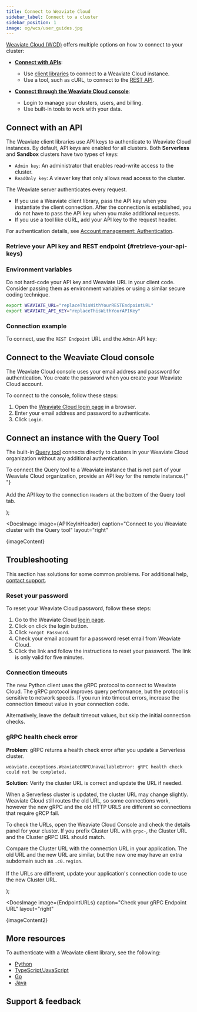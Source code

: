 ```yaml
---
title: Connect to Weaviate Cloud
sidebar_label: Connect to a cluster
sidebar_position: 1
image: og/wcs/user_guides.jpg
---
```



[Weaviate Cloud (WCD)](https://console.weaviate.cloud/) offers multiple options on how to connect to your cluster:

- **[Connect with APIs](#connect-with-an-api)**:

  - Use [client libraries](/docs/weaviate/client-libraries) to connect to a Weaviate Cloud instance.
  - Use a tool, such as cURL, to connect to the [REST API](/docs/weaviate/api/rest).

- **[Connect through the Weaviate Cloud console](#connect-to-the-weaviate-cloud-console)**:

  - Login to manage your clusters, users, and billing.
  - Use built-in tools to work with your data.

## Connect with an API

The Weaviate client libraries use API keys to authenticate to Weaviate Cloud instances. By default, API keys are enabled for all clusters.
Both **Serverless** and **Sandbox** clusters have two types of keys:

- `Admin key`: An administrator that enables read-write access to the cluster.
- `ReadOnly key`: A viewer key that only allows read access to the cluster.

The Weaviate server authenticates every request.

- If you use a Weaviate client library, pass the API key when you instantiate the client connection. After the connection is established, you do not have to pass the API key when you make additional requests.
- If you use a tool like cURL, add your API key to the request header.

For authentication details, see [Account management: Authentication](/docs/cloud/platform/manage-api-keys).

### Retrieve your API key and REST endpoint {#retrieve-your-api-keys}


<RetrieveAPIKeys />

### Environment variables

Do not hard-code your API key and Weaviate URL in your client code. Consider passing them as environment variables or using a similar secure coding technique.

```bash
export WEAVIATE_URL="replaceThisWithYourRESTEndpointURL"
export WEAVIATE_API_KEY="replaceThisWithYourAPIKey"
```

### Connection example

To connect, use the `REST Endpoint` URL and the `Admin` API key:


<ConnectIsReady />

## Connect to the Weaviate Cloud console

The Weaviate Cloud console uses your email address and password for authentication. You create the password when you create your Weaviate Cloud account.

To connect to the console, follow these steps:

1. Open the [Weaviate Cloud login page](https://console.weaviate.cloud/) in a browser.
1. Enter your email address and password to authenticate.
1. Click `Login`.

## Connect an instance with the Query Tool

The built-in [Query tool](/docs/cloud/tools/query-tool) connects directly to clusters in your Weaviate Cloud organization without any additional authentication.


  <p>
    To connect the Query tool to a Weaviate instance that is not part of your
    Weaviate Cloud organization, provide an API key for the remote instance.{" "}
    <br />
    <br />
    Add the API key to the connection <code>Headers</code> at the bottom of the
    Query tool tab.
  </p>
);

<DocsImage
  image={APIKeyInHeader}
  caption="Connect to you Weaviate cluster with the Query tool"
  layout="right"
>
  {imageContent}
</DocsImage>

## Troubleshooting

This section has solutions for some common problems. For additional help, [contact support](#support--feedback).

### Reset your password

To reset your Weaviate Cloud password, follow these steps:

1. Go to the Weaviate Cloud [login page](https://console.weaviate.cloud).
1. Click on click the login button.
1. Click `Forgot Password`.
1. Check your email account for a password reset email from Weaviate Cloud.
1. Click the link and follow the instructions to reset your password. The link is only valid for five minutes.

### Connection timeouts

The new Python client uses the gRPC protocol to connect to Weaviate Cloud. The gRPC protocol improves query performance, but the protocol is sensitive to network speeds. If you run into timeout errors, increase the connection timeout value in your connection code.


<Tabs groupId="languages">
  <TabItem value="py" label="Python Client v4">
    <FilteredTextBlock
      text={PyCodeSupp}
      startMarker="# START ConnectWithLongTimeOut"
      endMarker="# END ConnectWithLongTimeOut"
      language="py"
    />
  </TabItem>
</Tabs>

Alternatively, leave the default timeout values, but skip the initial connection checks.

<Tabs groupId="languages">
  <TabItem value="py" label="Python Client v4">
    <FilteredTextBlock
      text={PyCodeSupp}
      startMarker="# START ConnectWithSkipChecks"
      endMarker="# END ConnectWithSkipChecks"
      language="py"
    />
  </TabItem>
</Tabs>

### gRPC health check error

**Problem**: gRPC returns a health check error after you update a Serverless cluster.

```
weaviate.exceptions.WeaviateGRPCUnavailableError: gRPC health check could not be completed.
```

**Solution**: Verify the cluster URL is correct and update the URL if needed.

When a Serverless cluster is updated, the cluster URL may change slightly. Weaviate Cloud still routes the old URL, so some connections work, however the new gRPC and the old HTTP URLS are different so connections that require gRCP fail.

To check the URLs, open the Weaviate Cloud Console and check the details panel for your cluster. If you prefix Cluster URL with `grpc-`, the Cluster URL and the Cluster gRPC URL should match.


  <p>
    Compare the Cluster URL with the connection URL in your application. The old
    URL and the new URL are similar, but the new one may have an extra subdomain
    such as <code>.c0.region</code>.
    <br />
    <br />
    If the URLs are different, update your application's connection code to use the
    new Cluster URL.
  </p>
);

<DocsImage
  image={EndpointURLs}
  caption="Check your gRPC Endpoint URL"
  layout="right"
>
  {imageContent2}
</DocsImage>

## More resources

To authenticate with a Weaviate client library, see the following:

- [Python](/docs/weaviate/client-libraries/python/index.md#authentication)
- [TypeScript/JavaScript](/docs/weaviate/client-libraries/typescript/typescript-v3#authentication)
- [Go](/docs/weaviate/client-libraries/go.md#authentication)
- [Java](/docs/weaviate/client-libraries/java.md#authentication)

## Support & feedback


<SupportAndTrouble />


<CustomScriptLoader />
